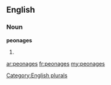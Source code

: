 ==English==

===Noun===
'''peonages'''

# {{plural of|[[peonage]]}}

[[Category:English plurals]]

[[ar:peonages]]
[[fr:peonages]]
[[my:peonages]]